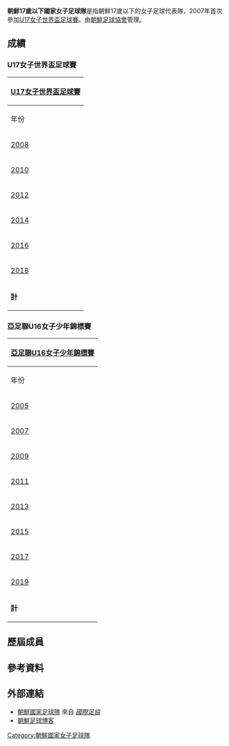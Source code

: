 {{Infobox National football team
|Name           = {{fbwu|17|PRK}}
|Badge          = North Korea FA.png
|FIFA Trigramme = PRK
|Nickname       =  
|Association    = [[朝鮮足球協會|朝鮮足球協會]]
|Sub-confederation = [[東亞足球聯盟|EAFF]] 
|Confederation     = [[亞洲足球聯盟|AFC]] 
|Coach          = 
|pattern_la1 = _dpr15h
|pattern_b1  = _dpr15h
|pattern_ra1 = _dpr15h
|pattern_sh1 = _dpr15h
|leftarm1    = FF0000
|body1       = FF0000
|rightarm1   = FF0000
|shorts1     = FF0000
|socks1      = FF0000
|pattern_la2 = _dpr15a
|pattern_b2  = _dpr15a
|pattern_ra2 = _dpr15a
|pattern_sh2 = _dpr15a
|leftarm2    = FFFFFF
|body2       = FFFFFF
|rightarm2   = FFFFFF
|shorts2     = FFFFFF
|socks2      = FFFFFF
|Regional name      = [[國際足協U-17女子世界盃|國際足協U-17女子世界盃]]
|Regional cup apps  = 6
|Regional cup first = [[2008年國際足協U-17女子世界盃|2008]] 
|Regional cup best  = [[Image:Med_1.png|Champions]] 冠軍 （[[2008年國際足協U-17女子世界盃|2008]]、[[2016年國際足協U-17女子世界盃|2016]]）
|2ndRegional name      = [[亞足聯U16女子少年錦標賽|亞足聯U16女子少年錦標賽]]
|2ndRegional cup apps  = 7
|2ndRegional cup first = [[2007年亞足聯U-16女子錦標賽|2007]]
|2ndRegional cup best  = [[Image:Med_1.png|Champions]] 冠軍 （[[2007年亞足聯U-16女子錦標賽|2007]]、[[2015年亞足聯U-16女子錦標賽|2015]]、[[2017年亞足聯U-16女子錦標賽|2017]]）
}}

'''朝鮮17歲以下國家女子足球隊'''是指朝鮮17歲以下的女子足球代表隊，2007年首次參加[[U17女子世界盃足球賽|U17女子世界盃足球賽]]。由[[朝鮮足球協會|朝鮮足球協會]]管理。

==成績==
=== U17女子世界盃足球賽 ===
{| class="wikitable" style="text-align: center;font-size:90%;"
!colspan="8"|[[U17女子世界盃足球賽|U17女子世界盃足球賽]]
|-
!年份!!結果!!比賽數!!勝!!和!!負!!得球!!失球
|- bgcolor=gold
|{{flagicon|NZL}} [[2008年國際足協U-17女子世界盃|2008]]||'''冠軍'''||6||4||2||0||12||5
|- bgcolor=#9acdff
|{{flagicon|TRI}} [[2010年國際足協U-17女子世界盃|2010]]||殿軍||6||3||0||3||8||6
|-bgcolor=Silver
|{{flagicon|AZE}} [[2012年國際足協U-17女子世界盃|2012]]||亞軍||6||3||3||0||18||5
|-
|{{flagicon|CRC}} [[2014年國際足協U-17女子世界盃|2014]]||分組賽||3||1||1||1||5||6
|- bgcolor=gold
|{{flagicon|JOR}} [[2016年國際足協U-17女子世界盃|2016]]||'''冠軍'''||6||4||2||0||12||4
|- 
|{{flagicon|URU}} [[2018年國際足協U-17女子世界盃|2018]]||半準決賽||4||2||1||1||7||6
|-
|colspan="2"|'''計'''||31||17||9||5||62||32
|}

=== 亞足聯U16女子少年錦標賽 ===
{| class="wikitable" style="text-align: center;font-size:90%;"
!colspan="8"|[[亞足聯U16女子少年錦標賽|亞足聯U16女子少年錦標賽]]
|-
!年份!!結果!!比賽數!!勝!!和!!負!!得球!!失球
|-
|{{flagicon|KOR}} [[2005年亞足聯U-17女子錦標賽|2005]]||並未參加||-||-||-||-||-||-
|- bgcolor=gold
|{{flagicon|MAS}} [[2007年亞足聯U-16女子錦標賽|2007]]||'''冠軍'''||4||4||0||0||15||2
|-bgcolor=Silver
|{{flagicon|THA}} [[2009年亞足聯U-16女子錦標賽|2009]]||亞軍||5||3||1||1||18||9
|-bgcolor=Silver
|{{flagicon|CHN}} [[2011年亞足聯U-16女子錦標賽|2011]]||亞軍||5||4||0||1||14||1
|-bgcolor=Silver
|{{flagicon|CHN}} [[2013年亞足聯U-16女子錦標賽|2013]]||亞軍||4||3||1||0||20||2
|-bgcolor=gold
|{{flagicon|CHN}} [[2015年亞足聯U-16女子錦標賽|2015]]||'''冠軍'''||5||4||1||0||13||2
|-bgcolor=gold
|{{flagicon|THA}} [[2017年亞足聯U-16女子錦標賽|2017]]||'''冠軍'''||5||4||0||1||20||2
|-bgcolor=Silver
|{{flagicon|THA}} [[2019年亞足聯U-16女子錦標賽|2019]]||亞軍||5||4||0||1||21||2
|-
|colspan="2"|'''計'''||33||26||3||4||121||20
|}

==歷屆成員==

==參考資料==
{{reflist}}

==外部連結==
*[http://www.fifa.com/associations/association=prk/index.html 朝鮮國家足球隊] {{Wayback|url=http://www.fifa.com/associations/association=prk/index.html |date=20180618203521 }} 來自 ''[[國際足協|國際足協]]''{{en icon}}
*[http://calciocorea.altervista.org/ 朝鮮足球博客] {{Wayback|url=http://calciocorea.altervista.org/ |date=20130412163123 }} {{it icon}}

{{朝鮮足球}}

[[Category:朝鮮國家女子足球隊|Category:朝鮮國家女子足球隊]]